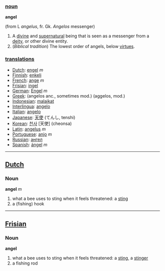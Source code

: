 === [[noun]] ===

'''angel'''

(from L ''angelus'', fr. Gk. ''Angelos'' messenger)

#A [[divine]] and [[supernatural]] being that is seen as a messenger from a [[deity]], or other divine entity.
#(''Biblical tradition'') The lowest order of angels, below [[virtues]].

=== [[translation]]s ===

*[[Dutch]]: [[engel]] ''m''
*[[Finnish]]: [[enkeli]]
*[[French]]: [[ange]] ''m''
*[[Frisian]]: [[ingel]]
*[[German]]: [[Engel]] ''m''
*[[Greek]]: (angelos anc., sometimes mod.) (aggelos, mod.)
*[[Indonesian]]: [[malaikat]]
*[[Interlingua]]: [[angelo]]
*[[Italian]]: [[angelo]]
*[[Japanese]]: [[天使]] (てんし, tenshi)
*[[Korean]]: [[천사]] [天使] (cheonsa)
*[[Latin]]: [[angelus]] ''m''
*[[Portuguese]]: [[anjo]] ''m''
*[[Russian]]: [[ангел]]
*[[Spanish]]: [[ángel]] ''m''

----

==[[Dutch]]==

=== Noun ===

'''angel''' ''m''

# what a bee uses to sting when it feels threatened: a [[sting]]
# a (fishing) hook

----

==[[Frisian]]==

=== Noun ===

'''angel'''

# what a bee uses to sting when it feels threatened: a [[sting]], a [[stinger]]
# a fishing rod